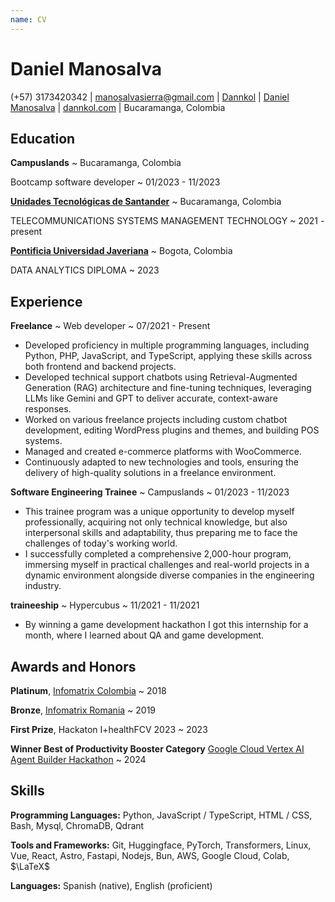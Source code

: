 ```yaml
---
name: CV
---
```



<div class="headercv">
  <h1>Daniel Manosalva</h1>
  <div class="contact-info">
    <span><span class="iconify" data-icon="tabler:phone"></span> (+57) 3173420342</span> |
    <span><span class="iconify" data-icon="tabler:mail"></span> <a href="mailto:manosalvasierra@gmail.com">manosalvasierra@gmail.com</a></span> |
    <span><span class="iconify" data-icon="tabler:brand-github"></span> <a href="https://github.com/Dannkol">Dannkol</a></span> |
    <span><span class="iconify" data-icon="tabler:brand-linkedin"></span> <a href="https://www.linkedin.com/in/daniel-manosalva-000b98242">Daniel Manosalva</a></span> |
    <span><span class="iconify" data-icon="tabler:world"></span> <a href="https://dannkol.com/">dannkol.com</a></span> |
    <span><span class="iconify" data-icon="ic:outline-location-on"></span> Bucaramanga, Colombia</span>
  </div>
</div>

## Education

**Campuslands**
  ~ Bucaramanga, Colombia

Bootcamp software developer
  ~ 01/2023 - 11/2023

[**Unidades Tecnológicas de Santander**](https://www.uts.edu.co/sitio/)
  ~ Bucaramanga, Colombia

TELECOMMUNICATIONS SYSTEMS MANAGEMENT TECHNOLOGY
  ~ 2021 - present

[**Pontificia Universidad Javeriana**](https://educacionvirtual.javeriana.edu.co/certificacion/?certificate=C0FEF5CFA001)
  ~ Bogota, Colombia

DATA ANALYTICS DIPLOMA
  ~ 2023

## Experience

**Freelance**
  ~ Web developer
  ~ 07/2021 - Present

- Developed proficiency in multiple programming languages, including Python, PHP, JavaScript, and TypeScript, applying these skills across both frontend and backend projects.
- Developed technical support chatbots using Retrieval-Augmented Generation (RAG) architecture and fine-tuning techniques, leveraging LLMs like Gemini and GPT to deliver accurate, context-aware responses.
- Worked on various freelance projects including custom chatbot development, editing WordPress plugins and themes, and building POS systems.
- Managed and created e-commerce platforms with WooCommerce.
- Continuously adapted to new technologies and tools, ensuring the delivery of high-quality solutions in a freelance environment.

**Software Engineering Trainee**
  ~ Campuslands
  ~ 01/2023 - 11/2023

- This trainee program was a unique opportunity to develop myself professionally, acquiring not only technical knowledge, but also interpersonal skills and adaptability, thus preparing me to face the challenges of today's working world.
- I successfully completed a comprehensive 2,000-hour program, immersing myself in practical challenges and real-world projects in a dynamic environment alongside diverse companies in the engineering industry.


**traineeship**
  ~ Hypercubus
  ~ 11/2021 - 11/2021

- By winning a game development hackathon I got this internship for a month, where I learned about QA and game development.

## Awards and Honors

**Platinum**, [Infomatrix Colombia](https://www.vanguardia.com/area-metropolitana/bucaramanga/2018/11/22/premio-latinoamericano-para-estudiantes-de-giron/)
  ~ 2018

**Bronze**, [Infomatrix Romania](https://www.sena.edu.co/es-co/Noticias/Paginas/noticia.aspx?IdNoticia=3885)
  ~ 2019

**First Prize**, Hackaton I+healthFCV 2023
  ~ 2023

**Winner  Best of Productivity Booster Category** [Google Cloud Vertex AI Agent Builder Hackathon](https://devpost.com/software/yipao)
  ~ 2024

## Skills

**Programming Languages:** <span class="iconify" data-icon="vscode-icons:file-type-python"></span> Python, <span class="iconify" data-icon="vscode-icons:file-type-js-official"></span> JavaScript / <span class="iconify" data-icon="vscode-icons:file-type-typescript-official"></span> TypeScript, <span class="iconify" data-icon="vscode-icons:file-type-html"></span> HTML / <span class="iconify" data-icon="vscode-icons:file-type-css"></span> CSS, <span class="iconify" data-icon="devicon-plain:bash" data-inline="false"></span> Bash, <span class="iconify" data-icon="devicon:mysql" data-inline="false"></span> Mysql, <span class="iconify" data-icon="logos:chroma" data-inline="false"></span> ChromaDB, <span class="iconify" data-icon="logos:qdrant" data-inline="false"></span> Qdrant


**Tools and Frameworks:** Git, Huggingface, PyTorch, Transformers, Linux, Vue, React, Astro, Fastapi, Nodejs, Bun, AWS, Google Cloud, Colab, $\LaTeX$

**Languages:** Spanish (native), English (proficient)
